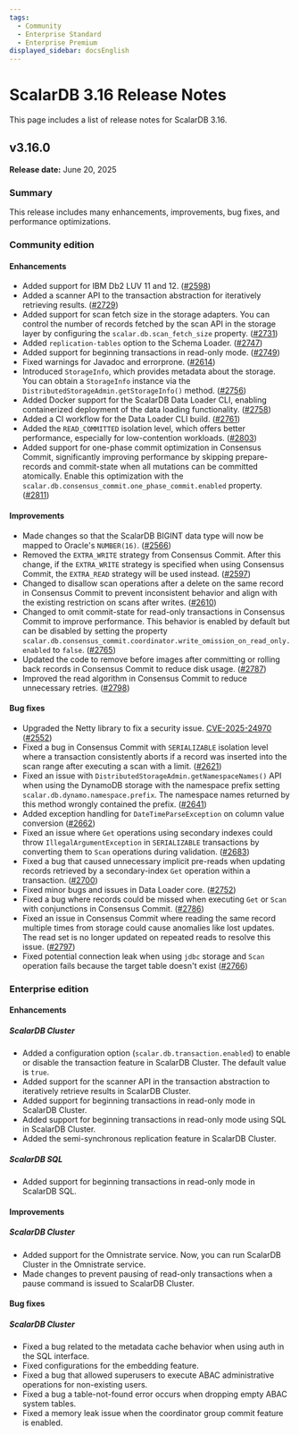 ```yaml
---
tags:
  - Community
  - Enterprise Standard
  - Enterprise Premium
displayed_sidebar: docsEnglish
---
```


# ScalarDB 3.16 Release Notes

This page includes a list of release notes for ScalarDB 3.16.

## v3.16.0

**Release date:** June 20, 2025

### Summary

This release includes many enhancements, improvements, bug fixes, and performance optimizations.

### Community edition

#### Enhancements

- Added support for IBM Db2 LUV 11 and 12. ([#2598](https://github.com/scalar-labs/scalardb/pull/2598))
- Added a scanner API to the transaction abstraction for iteratively retrieving results. ([#2729](https://github.com/scalar-labs/scalardb/pull/2729))
- Added support for scan fetch size in the storage adapters. You can control the number of records fetched by the scan API in the storage layer by configuring the `scalar.db.scan_fetch_size` property. ([#2731](https://github.com/scalar-labs/scalardb/pull/2731))
- Added `replication-tables` option to the Schema Loader. ([#2747](https://github.com/scalar-labs/scalardb/pull/2747))
- Added support for beginning transactions in read-only mode. ([#2749](https://github.com/scalar-labs/scalardb/pull/2749))
- Fixed warnings for Javadoc and errorprone. ([#2614](https://github.com/scalar-labs/scalardb/pull/2614))
- Introduced `StorageInfo`, which provides metadata about the storage. You can obtain a `StorageInfo` instance via the `DistributedStorageAdmin.getStorageInfo()` method. ([#2756](https://github.com/scalar-labs/scalardb/pull/2756))
- Added Docker support for the ScalarDB Data Loader CLI, enabling containerized deployment of the data loading functionality. ([#2758](https://github.com/scalar-labs/scalardb/pull/2758))
- Added a CI workflow for the Data Loader CLI build. ([#2761](https://github.com/scalar-labs/scalardb/pull/2761))
- Added the `READ_COMMITTED` isolation level, which offers better performance, especially for low-contention workloads. ([#2803](https://github.com/scalar-labs/scalardb/pull/2803))
- Added support for one-phase commit optimization in Consensus Commit, significantly improving performance by skipping prepare-records and commit-state when all mutations can be committed atomically. Enable this optimization with the `scalar.db.consensus_commit.one_phase_commit.enabled` property. ([#2811](https://github.com/scalar-labs/scalardb/pull/2811))

#### Improvements

- Made changes so that the ScalarDB BIGINT data type will now be mapped to Oracle's `NUMBER(16)`. ([#2566](https://github.com/scalar-labs/scalardb/pull/2566))
- Removed the `EXTRA_WRITE` strategy from Consensus Commit. After this change, if the `EXTRA_WRITE` strategy is specified when using Consensus Commit, the `EXTRA_READ` strategy will be used instead. ([#2597](https://github.com/scalar-labs/scalardb/pull/2597))
- Changed to disallow scan operations after a delete on the same record in Consensus Commit to prevent inconsistent behavior and align with the existing restriction on scans after writes. ([#2610](https://github.com/scalar-labs/scalardb/pull/2610))
- Changed to omit commit-state for read-only transactions in Consensus Commit to improve performance. This behavior is enabled by default but can be disabled by setting the property `scalar.db.consensus_commit.coordinator.write_omission_on_read_only.enabled` to `false`. ([#2765](https://github.com/scalar-labs/scalardb/pull/2765))
- Updated the code to remove before images after committing or rolling back records in Consensus Commit to reduce disk usage. ([#2787](https://github.com/scalar-labs/scalardb/pull/2787))
- Improved the read algorithm in Consensus Commit to reduce unnecessary retries. ([#2798](https://github.com/scalar-labs/scalardb/pull/2798))

#### Bug fixes

- Upgraded the Netty library to fix a security issue. [CVE-2025-24970](https://github.com/advisories/GHSA-4g8c-wm8x-jfhw "CVE-2025-24970") ([#2552](https://github.com/scalar-labs/scalardb/pull/2552))
- Fixed a bug in Consensus Commit with `SERIALIZABLE` isolation level where a transaction consistently aborts if a record was inserted into the scan range after executing a scan with a limit. ([#2621](https://github.com/scalar-labs/scalardb/pull/2621))
- Fixed an issue with `DistributedStorageAdmin.getNamespaceNames()` API when using the DynamoDB storage with the namespace prefix setting `scalar.db.dynamo.namespace.prefix`. The namespace names returned by this method wrongly contained the prefix. ([#2641](https://github.com/scalar-labs/scalardb/pull/2641))
- Added exception handling for `DateTimeParseException` on column value conversion ([#2662](https://github.com/scalar-labs/scalardb/pull/2662))
- Fixed an issue where `Get` operations using secondary indexes could throw `IllegalArgumentException` in `SERIALIZABLE` transactions by converting them to `Scan` operations during validation. ([#2683](https://github.com/scalar-labs/scalardb/pull/2683))
- Fixed a bug that caused unnecessary implicit pre-reads when updating records retrieved by a secondary-index `Get` operation within a transaction. ([#2700](https://github.com/scalar-labs/scalardb/pull/2700))
- Fixed minor bugs and issues in Data Loader core. ([#2752](https://github.com/scalar-labs/scalardb/pull/2752))
- Fixed a bug where records could be missed when executing `Get` or `Scan` with conjunctions in Consensus Commit. ([#2786](https://github.com/scalar-labs/scalardb/pull/2786))
- Fixed an issue in Consensus Commit where reading the same record multiple times from storage could cause anomalies like lost updates. The read set is no longer updated on repeated reads to resolve this issue. ([#2797](https://github.com/scalar-labs/scalardb/pull/2797))
- Fixed potential connection leak when using `jdbc` storage and `Scan` operation fails because the target table doesn't exist ([#2766](https://github.com/scalar-labs/scalardb/pull/2766))

### Enterprise edition

#### Enhancements

##### ScalarDB Cluster

- Added a configuration option (`scalar.db.transaction.enabled`) to enable or disable the transaction feature in ScalarDB Cluster. The default value is `true`.
- Added support for the scanner API in the transaction abstraction to iteratively retrieve results in ScalarDB Cluster.
- Added support for beginning transactions in read-only mode in ScalarDB Cluster.
- Added support for beginning transactions in read-only mode using SQL in ScalarDB Cluster.
- Added the semi-synchronous replication feature in ScalarDB Cluster.

##### ScalarDB SQL

- Added support for beginning transactions in read-only mode in ScalarDB SQL.

#### Improvements

##### ScalarDB Cluster

- Added support for the Omnistrate service. Now, you can run ScalarDB Cluster in the Omnistrate service.
- Made changes to prevent pausing of read-only transactions when a pause command is issued to ScalarDB Cluster.

#### Bug fixes

##### ScalarDB Cluster

- Fixed a bug related to the metadata cache behavior when using auth in the SQL interface.
- Fixed configurations for the embedding feature.
- Fixed a bug that allowed superusers to execute ABAC administrative operations for non-existing users.
- Fixed a bug a table-not-found error occurs when dropping empty ABAC system tables.
- Fixed a memory leak issue when the coordinator group commit feature is enabled.
